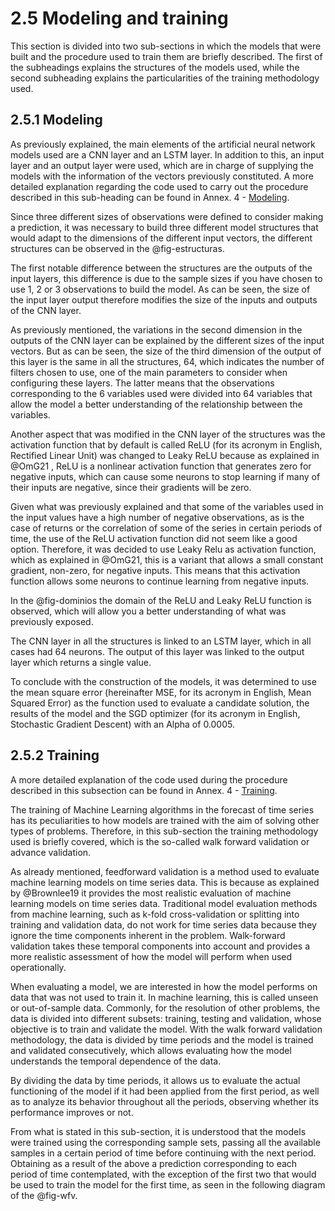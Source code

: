 # 2.5 Modeling and training {.unnumbered}

This section is divided into two sub-sections in which the models that were built and the procedure used to train them are briefly described. The first of the subheadings explains the structures of the models used, while the second subheading explains the particularities of the training methodology used.

## 2.5.1 Modeling {#sec-modelado}

As previously explained, the main elements of the artificial neural network models used are a CNN layer and an LSTM layer. In addition to this, an input layer and an output layer were used, which are in charge of supplying the models with the information of the vectors previously constituted. A more detailed explanation regarding the code used to carry out the procedure described in this sub-heading can be found in Annex. 4 - [Modeling](Annex4.qmd#sec-A-modelos).

Since three different sizes of observations were defined to consider making a prediction, it was necessary to build three different model structures that would adapt to the dimensions of the different input vectors, the different structures can be observed in the @fig-estructuras.

The first notable difference between the structures are the outputs of the input layers, this difference is due to the sample sizes if you have chosen to use 1, 2 or 3 observations to build the model. As can be seen, the size of the input layer output therefore modifies the size of the inputs and outputs of the CNN layer.

As previously mentioned, the variations in the second dimension in the outputs of the CNN layer can be explained by the different sizes of the input vectors. But as can be seen, the size of the third dimension of the output of this layer is the same in all the structures, 64, which indicates the number of filters chosen to use, one of the main parameters to consider when configuring these layers. The latter means that the observations corresponding to the 6 variables used were divided into 64 variables that allow the model a better understanding of the relationship between the variables.

Another aspect that was modified in the CNN layer of the structures was the activation function that by default is called ReLU (for its acronym in English, Rectified Linear Unit) was changed to Leaky ReLU because as explained in @OmG21 , ReLU is a nonlinear activation function that generates zero for negative inputs, which can cause some neurons to stop learning if many of their inputs are negative, since their gradients will be zero.

Given what was previously explained and that some of the variables used in the input values have a high number of negative observations, as is the case of returns or the correlation of some of the series in certain periods of time, the use of the ReLU activation function did not seem like a good option. Therefore, it was decided to use Leaky Relu as activation function, which as explained in @OmG21, this is a variant that allows a small constant gradient, non-zero, for negative inputs. This means that this activation function allows some neurons to continue learning from negative inputs.

In the @fig-dominios the domain of the ReLU and Leaky ReLU function is observed, which will allow you a better understanding of what was previously exposed.

The CNN layer in all the structures is linked to an LSTM layer, which in all cases had 64 neurons. The output of this layer was linked to the output layer which returns a single value.

To conclude with the construction of the models, it was determined to use the mean square error (hereinafter MSE, for its acronym in English, Mean Squared Error) as the function used to evaluate a candidate solution, the results of the model and the SGD optimizer (for its acronym in English, Stochastic Gradient Descent) with an Alpha of 0.0005.

## 2.5.2 Training {#sec-entrenamiento}

A more detailed explanation of the code used during the procedure described in this subsection can be found in Annex. 4 - [Training](Annex4.qmd#sec-A-entrenamiento).

The training of Machine Learning algorithms in the forecast of time series has its peculiarities to how models are trained with the aim of solving other types of problems. Therefore, in this sub-section the training methodology used is briefly covered, which is the so-called walk forward validation or advance validation.

As already mentioned, feedforward validation is a method used to evaluate machine learning models on time series data. This is because as explained by @Brownlee19 it provides the most realistic evaluation of machine learning models on time series data. Traditional model evaluation methods from machine learning, such as k-fold cross-validation or splitting into training and validation data, do not work for time series data because they ignore the time components inherent in the problem. Walk-forward validation takes these temporal components into account and provides a more realistic assessment of how the model will perform when used operationally.

When evaluating a model, we are interested in how the model performs on data that was not used to train it. In machine learning, this is called unseen or out-of-sample data. Commonly, for the resolution of other problems, the data is divided into different subsets: training, testing and validation, whose objective is to train and validate the model. With the walk forward validation methodology, the data is divided by time periods and the model is trained and validated consecutively, which allows evaluating how the model understands the temporal dependence of the data.

By dividing the data by time periods, it allows us to evaluate the actual functioning of the model if it had been applied from the first period, as well as to analyze its behavior throughout all the periods, observing whether its performance improves or not.

From what is stated in this sub-section, it is understood that the models were trained using the corresponding sample sets, passing all the available samples in a certain period of time before continuing with the next period. Obtaining as a result of the above a prediction corresponding to each period of time contemplated, with the exception of the first two that would be used to train the model for the first time, as seen in the following diagram of the @fig-wfv.

